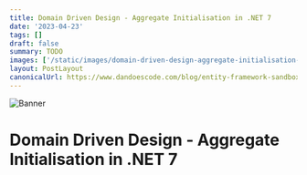 ```yaml
---
title: Domain Driven Design - Aggregate Initialisation in .NET 7
date: '2023-04-23'
tags: []
draft: false
summary: TODO
images: ['/static/images/domain-driven-design-aggregate-initialisation-in-net-7/banner.png']
layout: PostLayout
canonicalUrl: https://www.dandoescode.com/blog/entity-framework-sandbox-template
---
```


![Banner](/static/images/domain-driven-design-aggregate-initialisation-in-net-7/banner.png)

# Domain Driven Design - Aggregate Initialisation in .NET 7
